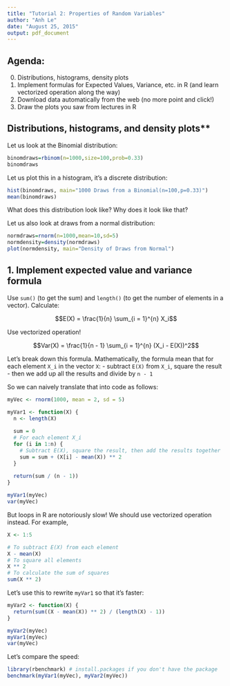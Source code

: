 ```yaml
---
title: "Tutorial 2: Properties of Random Variables"
author: "Anh Le"
date: "August 25, 2015"
output: pdf_document
---
```


## Agenda:

0. Distributions, histograms, density plots
1. Implement formulas for Expected Values, Variance, etc. in R (and learn vectorized operation along the way)
2. Download data automatically from the web (no more point and click!)
3. Draw the plots you saw from lectures in R

## Distributions, histograms, and density plots**

Let us look at the Binomial distribution:

```r
binomdraws=rbinom(n=1000,size=100,prob=0.33)
binomdraws
```

Let us plot this in a histogram, it's a discrete distribution:

```r
hist(binomdraws, main="1000 Draws from a Binomial(n=100,p=0.33)")
mean(binomdraws)
```

What does this distribution look like? Why does it look like that?

Let us also look at draws from a normal distribution:

```r
normdraws=rnorm(n=1000,mean=10,sd=5)
normdensity=density(normdraws)
plot(normdensity, main="Density of Draws from Normal")
```

## 1. Implement expected value and variance formula

Use `sum()` (to get the sum) and `length()` (to get the number of elements in a vector). Calculate:

$$E(X) = \frac{1}{n} \sum_{i = 1}^{n} X_i$$

Use vectorized operation!

$$Var(X) = \frac{1}{n - 1} \sum_{i = 1}^{n} (X_i - E(X))^2$$

Let's break down this formula. Mathematically, the formula mean that for each element `X_i` in the vector `X`:
- subtract `E(X)` from `X_i`, square the result
- then we add up all the results and divide by `n - 1`

So we can naively translate that into code as follows:

```r
myVec <- rnorm(1000, mean = 2, sd = 5)

myVar1 <- function(X) {
  n <- length(X)
  
  sum = 0
  # For each element X_i
  for (i in 1:n) {
    # Subtract E(X), square the result, then add the results together
    sum = sum + (X[i] - mean(X)) ** 2
  }
  
  return(sum / (n - 1))
}

myVar1(myVec)
var(myVec)
```

But loops in R are notoriously slow! We should use vectorized operation instead. For example,
```r
X <- 1:5

# To subtract E(X) from each element
X - mean(X)
# To square all elements
X ** 2
# To calculate the sum of squares
sum(X ** 2)
```

Let's use this to rewrite `myVar1` so that it's faster:

```r
myVar2 <- function(X) {
  return(sum((X - mean(X)) ** 2) / (length(X) - 1))
}

myVar2(myVec)
myVar1(myVec)
var(myVec)
```

Let's compare the speed:

```r
library(rbenchmark) # install.packages if you don't have the package
benchmark(myVar1(myVec), myVar2(myVec))
```

